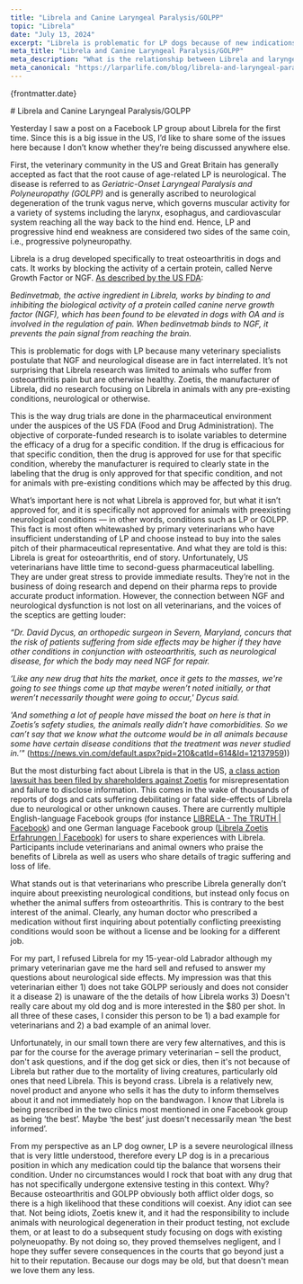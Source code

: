 ```yaml
---
title: "Librela and Canine Laryngeal Paralysis/GOLPP"
topic: "Librela"
date: "July 13, 2024"
excerpt: "Librela is problematic for LP dogs because of new indications that NGF and neurological diseases such as GOLPP are interrelated."
meta_title: "Librela and Canine Laryngeal Paralysis/GOLPP"
meta_description: "What is the relationship between Librela and laryngeal paralysis?" 
meta_canonical: "https://larparlife.com/blog/librela-and-laryngeal-paralysis-golpp"
---
```


<div className='post-head'>
<p className='post-date'>{frontmatter.date}</p>
# Librela and Canine Laryngeal Paralysis/GOLPP
</div>




Yesterday I saw a post on a Facebook LP group about Librela for the first time. Since this is a big issue in the US, I&rsquo;d like to share some of the issues here because I don&rsquo;t know whether they&rsquo;re being discussed anywhere else. 

First, the veterinary community in the US and Great Britain has generally accepted as fact that the root cause of age-related LP is neurological. The disease is referred to as *Geriatric-Onset Laryngeal Paralysis and Polyneuropathy (GOLPP)* and is generally ascribed to neurological degeneration of the trunk vagus nerve, which governs muscular activity for a variety of systems including the larynx, esophagus, and cardiovascular system reaching all the way back to the hind end. Hence, LP and progressive hind end weakness are considered two sides of the same coin, i.e., progressive polyneuropathy.

Librela is a drug developed specifically to treat osteoarthritis in dogs and cats. It works by blocking the activity of a certain protein, called Nerve Growth Factor or NGF. <a href="https://www.fda.gov/animal-veterinary/cvm-updates/fda-approves-first-monoclonal-antibody-dogs-osteoarthritis-pain" className="link-dark" target="_blank" rel="noreferrer noopener">As described by the US FDA</a>: 

*Bedinvetmab, the active ingredient in Librela, works by binding to and inhibiting the biological activity of a protein called canine nerve growth factor (NGF), which has been found to be elevated in dogs with OA and is involved in the regulation of pain. When bedinvetmab binds to NGF, it prevents the pain signal from reaching the brain.* 

This is problematic for dogs with LP because many veterinary specialists postulate that NGF and neurological disease are in fact interrelated. It&rsquo;s not surprising that Librela research was limited to animals who suffer from osteoarthritis pain but are otherwise healthy. Zoetis, the manufacturer of Librela, did no research focusing on Librela in animals with any pre-existing conditions, neurological or otherwise. 

This is the way drug trials are done in the pharmaceutical environment under the auspices of the US FDA (Food and Drug Administration). The objective of corporate-funded research is to isolate variables to determine the efficacy of a drug for a specific condition. If the drug is efficacious for that specific condition, then the drug is approved for use for that specific condition, whereby the manufacturer is required to clearly state in the labeling that the drug is only approved for that specific condition, and not for animals with pre-existing conditions which may be affected by this drug. 

What&rsquo;s important here is not what Librela is approved for, but what it isn&rsquo;t approved for, and it is specifically not approved for animals with preexisting neurological conditions &mdash; in other words, conditions such as LP or GOLPP. This fact is most often whitewashed by primary veterinarians who have insufficient understanding of LP and choose instead to buy into the sales pitch of their pharmaceutical representative. And what they are told is this: Librela is great for osteoarthritis, end of story. Unfortunately, US veterinarians have little time to second-guess pharmaceutical labelling. They are under great stress to provide immediate results. They&rsquo;re not in the business of doing research and depend on their pharma reps to provide accurate product information. However, the connection between NGF and neurological dysfunction is not lost on all veterinarians, and the voices of the sceptics are getting louder:

*“Dr. David Dycus, an orthopedic surgeon in Severn, Maryland, concurs that the risk of patients suffering from side effects may be higher if they have other conditions in conjunction with osteoarthritis, such as neurological disease, for which the body may need NGF for repair.*

*&lsquo;Like any new drug that hits the market, once it gets to the masses, we're going to see things come up that maybe weren&rsquo;t noted initially, or that weren&rsquo;t necessarily thought were going to occur,' Dycus said.*

*'And something a lot of people have missed the boat on here is that in Zoetis&rsquo;s safety studies, the animals really didn&rsquo;t have comorbidities. So we can&rsquo;t say that we know what the outcome would be in all animals because some have certain disease conditions that the treatment was never studied in.&rsquo;"* 
(<a href="https://news.vin.com/default.aspx?pid=210&catId=614&Id=12137959" className="link-dark" target="_blank" rel="noreferrer noopener">https://news.vin.com/default.aspx?pid=210&catId=614&Id=12137959)</a>)

But the most disturbing fact about Librela is that in the US, <a href="https://www.prnewswire.com/news-releases/investigation-alert-the-schall-law-firm-announces-it-is-investigating-claims-against-zoetis-inc-and-encourages-investors-with-losses-to-contact-the-firm-302116262.html" className="link-dark" target="_blank" rel="noreferrer noopener">a class action lawsuit has been filed by shareholders against Zoetis</a> for misrepresentation and failure to disclose information. This comes in the wake of thousands of reports of dogs and cats suffering debilitating or fatal side-effects of Librela due to neurological or other unknown causes. There are currently multiple English-language Facebook groups (for instance <a href="https://www.facebook.com/groups/235489239569004" className="link-dark" target="_blank" rel="noreferrer noopener">LIBRELA - The TRUTH | Facebook</a>) and one German language Facebook group (<a href="https://www.facebook.com/groups/494581461920472" className="link-dark" target="_blank" rel="noreferrer noopener">Librela Zoetis Erfahrungen | Facebook</a>) for users to share experiences with Librela. Participants include veterinarians and animal owners who praise the benefits of Librela as well as users who share details of tragic suffering and loss of life. 

What stands out is that veterinarians who prescribe Librela generally don&rsquo;t inquire about preexisting neurological conditions, but instead only focus on whether the animal suffers from osteoarthritis. This is contrary to the best interest of the animal. Clearly, any human doctor who prescribed a medication without first inquiring about potentially conflicting preexisting conditions would soon be without a license and be looking for a different job.

For my part, I refused Librela for my 15-year-old Labrador although my primary veterinarian gave me the hard sell and refused to answer my questions about neurological side effects. My impression was that this veterinarian either 1) does not take GOLPP seriously and does not consider it a disease 2) is unaware of the the details of how Librela works 3) Doesn't really care about my old dog and is more interested in the $80 per shot. In all three of these cases, I consider this person to be 1) a bad example for veterinarians and 2) a bad example of an animal lover. 

Unfortunately, in our small town there are very few alternatives, and this is par for the course for the average primary veterinarian –  sell the product, don't ask questions, and if the dog get sick or dies, then it's not because of Librela but rather due to the  mortality of living creatures, particularly old ones that need Librela. This is beyond crass. Librela is a relatively new, novel product and anyone who sells it has the duty to inform themselves about it and not immediately hop on the bandwagon. I know that Librela is being prescribed in the two clinics most mentioned in one Facebook group as being &lsquo;the best&rsquo;. Maybe &lsquo;the best&rsquo; just doesn't necessarily mean &lsquo;the best informed&rsquo;. 

From my perspective as an LP dog owner, LP is a severe neurological illness that is very little understood, therefore every LP dog is in a precarious position in which any medication could tip the balance that worsens their condition. Under no circumstances would I rock that boat with any drug that has not specifically undergone extensive testing in this context. Why? Because osteoarthritis and GOLPP obviously both afflict older dogs, so there is a high likelihood that these conditions will coexist. Any idiot can see that. Not being idiots, Zoetis knew it, and it had the responsibility to include animals with neurological degeneration in their product testing, not exclude them, or at least to do a subsequent study focusing on dogs with existing polyneuopathy. By not doing so, they proved themselves negligent, and I hope they suffer severe consequences in the courts that go beyond just a hit to their reputation. Because our dogs may be old, but that doesn't mean we love them any less.
